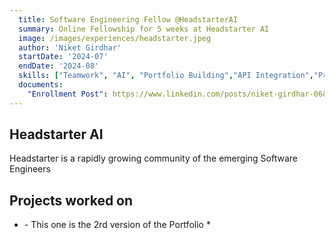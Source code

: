 ```yaml
---
  title: Software Engineering Fellow @HeadstarterAI
  summary: Online Fellowship for 5 weeks at Headstarter AI
  image: /images/experiences/headstarter.jpeg
  author: 'Niket Girdhar'
  startDate: '2024-07'
  endDate: '2024-08'
  skills: ["Teamwork", "AI", "Portfolio Building","API Integration","Project Management"]
  documents: 
    "Enrollment Post": https://www.linkedin.com/posts/niket-girdhar-068858250_exciting-news-i-am-now-a-headstarter-ai-activity-7221225803349475330-31cr?utm_source=share&utm_medium=member_desktop
---
```


## Headstarter AI

Headstarter is a rapidly growing community of the emerging Software Engineers

## Projects worked on

- <RedirectButton redirectUrl="/" label="Portfolio" newWindow="No"/>
    - This one is the 2rd version of the Portfolio
        * <RedirectButton redirectUrl="https://drive.google.com/file/d/1f0S6QdbEOrLdI8dCHcmqTs9nH55HHw1p/view?usp=sharing" label="First version - Portfolio"/>